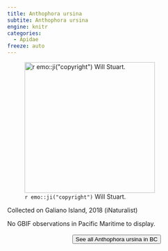 ```yaml
---
title: Anthophora ursina
subtite: Anthophora ursina
engine: knitr
categories:
  - Apidae
freeze: auto
---
```

![`r emo::ji("copyright")` Will Stuart.](https://inaturalist-open-data.s3.amazonaws.com/photos/16987052/medium.jpg){height=300}

Collected on Galiano Island, 2018 (iNaturalist)

No GBIF observations in Pacific Maritime to display.
<br><br>
<center>


<a href="https://inaturalist.ca/observations?place_id=7085&subview=map&taxon_id=213792"><button type="button" class="btn btn-secondary">See all Anthophora ursina in BC <i class="fa-solid fa-arrow-up-right-from-square"></i> </button></a>
</center>
